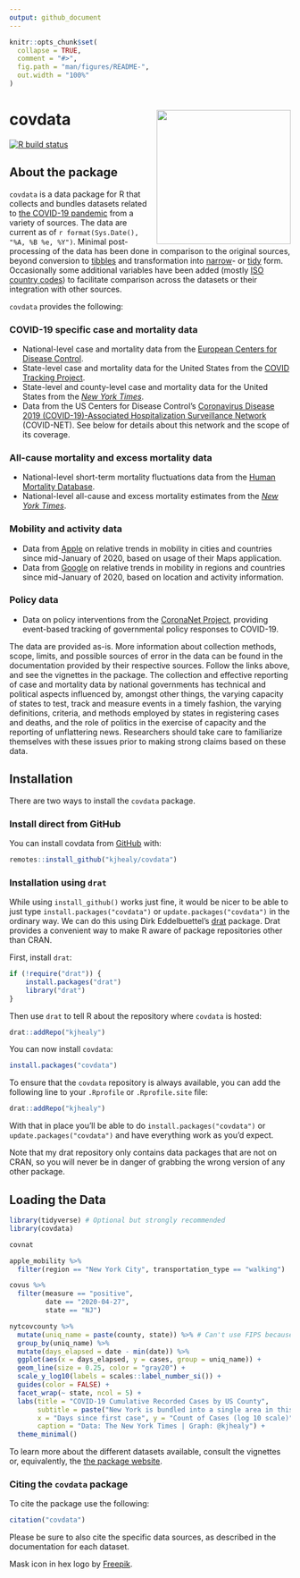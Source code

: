 ```yaml
---
output: github_document
---
```


<!-- README.md is generated from README.Rmd. Please edit that file -->

```r
knitr::opts_chunk$set(
  collapse = TRUE,
  comment = "#>",
  fig.path = "man/figures/README-",
  out.width = "100%"
)
```

# covdata <img src="man/figures/hex-covdata.png" align="right" width="240">

<!-- badges: start -->
[![R build status](https://github.com/kjhealy/covdata/workflows/R-CMD-check/badge.svg)](https://github.com/kjhealy/covdata/actions)
<!-- badges: end -->

## About the package

`covdata` is a data package for R that collects and bundles datasets related to [the COVID-19 pandemic](https://www.who.int/emergencies/diseases/novel-coronavirus-2019) from a variety of sources. The data are current as of `r format(Sys.Date(), "%A, %B %e, %Y")`. Minimal post-processing of the data has been done in comparison to the original sources, beyond conversion to [tibbles](https://tibble.tidyverse.org) and transformation into [narrow](https://en.wikipedia.org/wiki/Wide_and_narrow_data)- or [tidy](https://en.wikipedia.org/wiki/Tidy_data) form. Occasionally some additional variables have been added (mostly [ISO country codes](https://en.wikipedia.org/wiki/ISO_3166-1)) to facilitate comparison across the datasets or their integration with other sources. 

`covdata` provides the following: 

### COVID-19 specific case and mortality data

- National-level case and mortality data from the [European Centers for Disease Control](https://www.ecdc.europa.eu/en).  
- State-level case and mortality data for the United States from the [COVID Tracking Project](https://covidtracking.com). 
- State-level and county-level case and mortality data for the United States from the [_New York Times_](https://github.com/nytimes/covid-19-data).
- Data from the US Centers for Disease Control's [Coronavirus Disease 2019 (COVID-19)-Associated Hospitalization Surveillance Network](https://www.cdc.gov/coronavirus/2019-ncov/covid-data/covidview/index.html) (COVID-NET). See below for details about this network and the scope of its coverage.

### All-cause mortality and excess mortality data

- National-level short-term mortality fluctuations data from the [Human Mortality Database](https://www.mortality.org).
- National-level all-cause and excess mortality estimates from the [_New York Times_](https://github.com/nytimes/covid-19-data).  

### Mobility and activity data

- Data from [Apple](http://apple.com/covid19) on relative trends in mobility in cities and countries since mid-January of 2020, based on usage of their Maps application.
- Data from [Google](https://www.google.com/covid19/mobility/data_documentation.html) on relative trends in mobility in regions and countries since mid-January of 2020, based on location and activity information.

### Policy data

- Data on policy interventions from the [CoronaNet Project](https://coronanet-project.org), providing event-based tracking of governmental policy responses to COVID-19. 


The data are provided as-is. More information about collection methods, scope, limits, and possible sources of error in the data can be found in the documentation provided by their respective sources. Follow the links above, and see the vignettes in the package. The collection and effective reporting of case and mortality data by national governments has technical and political aspects influenced by, amongst other things, the varying capacity of states to test, track and measure events in a timely fashion, the varying definitions, criteria, and methods employed by states in registering cases and deaths, and the role of politics in the exercise of capacity and the reporting of unflattering news. Researchers should take care to familiarize themselves with these issues prior to making strong claims based on these data.

## Installation

There are two ways to install the `covdata` package. 

### Install direct from GitHub

You can install covdata from [GitHub](https://github.com/kjhealy/covdata) with:

``` r
remotes::install_github("kjhealy/covdata")
```

### Installation using `drat`

While using `install_github()` works just fine, it would be nicer to be able to just type `install.packages("covdata")` or `update.packages("covdata")` in the ordinary way. We can do this using Dirk Eddelbuettel's [drat](http://eddelbuettel.github.io/drat/DratForPackageUsers.html) package. Drat provides a convenient way to make R aware of package repositories other than CRAN.

First, install `drat`:

```r
if (!require("drat")) {
    install.packages("drat")
    library("drat")
}
```

Then use `drat` to tell R about the repository where `covdata` is hosted:

```r
drat::addRepo("kjhealy")
```

You can now install `covdata`:

```r
install.packages("covdata")
```

To ensure that the `covdata` repository is always available, you can add the following line to your `.Rprofile` or `.Rprofile.site` file:

```r
drat::addRepo("kjhealy")
```

With that in place you'll be able to do `install.packages("covdata")` or `update.packages("covdata")` and have everything work as you'd expect. 

Note that my drat repository only contains data packages that are not on CRAN, so you will never be in danger of grabbing the wrong version of any other package.

## Loading the Data

```r
library(tidyverse) # Optional but strongly recommended
library(covdata)

covnat
```

```r
apple_mobility %>%
  filter(region == "New York City", transportation_type == "walking")
```

```r
covus %>% 
  filter(measure == "positive", 
         date == "2020-04-27", 
         state == "NJ")
```

```r
nytcovcounty %>%
  mutate(uniq_name = paste(county, state)) %>% # Can't use FIPS because of how the NYT bundled cities
  group_by(uniq_name) %>%
  mutate(days_elapsed = date - min(date)) %>%
  ggplot(aes(x = days_elapsed, y = cases, group = uniq_name)) + 
  geom_line(size = 0.25, color = "gray20") + 
  scale_y_log10(labels = scales::label_number_si()) + 
  guides(color = FALSE) + 
  facet_wrap(~ state, ncol = 5) + 
  labs(title = "COVID-19 Cumulative Recorded Cases by US County",
       subtitle = paste("New York is bundled into a single area in this data.\nData as of", format(max(nytcovcounty$date), "%A, %B %e, %Y")),
       x = "Days since first case", y = "Count of Cases (log 10 scale)", 
       caption = "Data: The New York Times | Graph: @kjhealy") + 
  theme_minimal()

```



To learn more about the different datasets available, consult the vignettes or, equivalently, the [the package website](https://kjhealy.github.io/covdata/articles/covdata.html). 

### Citing the `covdata` package

To cite the package use the following:

```r
citation("covdata")
```

Please be sure to also cite the specific data sources, as described in the documentation for each dataset. 


Mask icon in hex logo by [Freepik](https://www.flaticon.com/authors/freepik).
